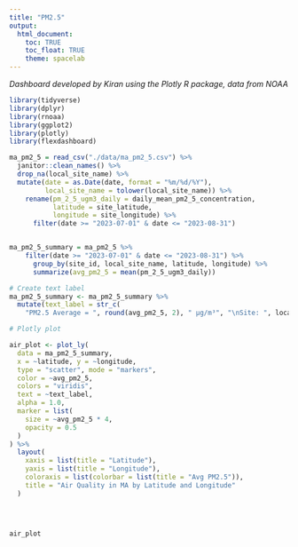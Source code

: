 ```yaml
---
title: "PM2.5"
output: 
  html_document:
    toc: TRUE
    toc_float: TRUE
    theme: spacelab
---
```

*Dashboard developed by Kiran using the Plotly R package, data from NOAA*

```r
library(tidyverse)
library(dplyr)
library(rnoaa)
library(ggplot2)
library(plotly)
library(flexdashboard)

```

```r

ma_pm2_5 = read_csv("./data/ma_pm2_5.csv") %>% 
  janitor::clean_names() %>% 
  drop_na(local_site_name) %>% 
  mutate(date = as.Date(date, format = "%m/%d/%Y"),
         local_site_name = tolower(local_site_name)) %>% 
    rename(pm_2_5_ugm3_daily = daily_mean_pm2_5_concentration,
           latitude = site_latitude,
           longitude = site_longitude) %>% 
      filter(date >= "2023-07-01" & date <= "2023-08-31") 


ma_pm2_5_summary = ma_pm2_5 %>% 
    filter(date >= "2023-07-01" & date <= "2023-08-31") %>% 
      group_by(site_id, local_site_name, latitude, longitude) %>% 
      summarize(avg_pm2_5 = mean(pm_2_5_ugm3_daily))

# Create text label
ma_pm2_5_summary <- ma_pm2_5_summary %>%
  mutate(text_label = str_c(
    "PM2.5 Average = ", round(avg_pm2_5, 2), " µg/m³", "\nSite: ", local_site_name))

# Plotly plot

air_plot <- plot_ly(
  data = ma_pm2_5_summary,
  x = ~latitude, y = ~longitude,
  type = "scatter", mode = "markers",
  color = ~avg_pm2_5,
  colors = "viridis",
  text = ~text_label,
  alpha = 1.0,
  marker = list(
    size = ~avg_pm2_5 * 4,  
    opacity = 0.5  
  )
) %>%
  layout(
    xaxis = list(title = "Latitude"),
    yaxis = list(title = "Longitude"),
    coloraxis = list(colorbar = list(title = "Avg PM2.5")),
    title = "Air Quality in MA by Latitude and Longitude"
  )


  

```

```r

air_plot

```

